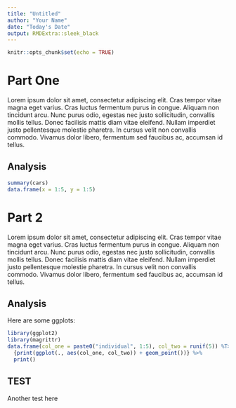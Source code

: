 ---
title: "Untitled"
author: "Your Name"
date: "Today's Date"
output: RMDExtra::sleek_black
---


```{r, include=FALSE}
knitr::opts_chunk$set(echo = TRUE)
```

# Part One
Lorem ipsum dolor sit amet, consectetur adipiscing elit. Cras tempor vitae magna eget varius. Cras luctus fermentum purus in congue. Aliquam non tincidunt arcu. Nunc purus odio, egestas nec justo sollicitudin, convallis mollis tellus. Donec facilisis mattis diam vitae eleifend. Nullam imperdiet justo pellentesque molestie pharetra. In cursus velit non convallis commodo. Vivamus dolor libero, fermentum sed faucibus ac, accumsan id tellus.

## Analysis

```{r cars}
summary(cars)
data.frame(x = 1:5, y = 1:5)
```

# Part 2
Lorem ipsum dolor sit amet, consectetur adipiscing elit. Cras tempor vitae magna eget varius. Cras luctus fermentum purus in congue. Aliquam non tincidunt arcu. Nunc purus odio, egestas nec justo sollicitudin, convallis mollis tellus. Donec facilisis mattis diam vitae eleifend. Nullam imperdiet justo pellentesque molestie pharetra. In cursus velit non convallis commodo. Vivamus dolor libero, fermentum sed faucibus ac, accumsan id tellus.

## Analysis

Here are some ggplots:

```{r}
library(ggplot2)
library(magrittr)
data.frame(col_one = paste0("individual", 1:5), col_two = runif(5)) %T>%
  {print(ggplot(., aes(col_one, col_two)) + geom_point())} %>%
  print()
```


## TEST

Another test here
